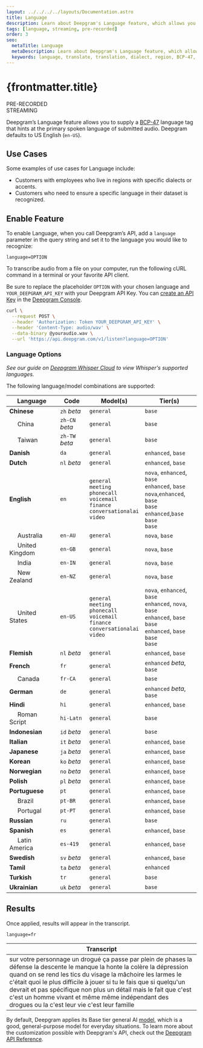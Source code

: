 ---
layout: ../../../../layouts/Documentation.astro
title: Language
description: Learn about Deepgram's Language feature, which allows you to supply a BCP-47 language tag that hints at the primary spoken language of submitted audio.
tags: [language, streaming, pre-recorded]
order: 3
seo:
  metaTitle: Language
  metaDescription: Learn about Deepgram's Language feature, which allows you to supply a BCP-47 language tag that hints at the primary spoken language of submitted audio.
  keywords: language, translate, translation, dialect, region, BCP-47, accent
---

# {frontmatter.title}

<div class="badge">PRE-RECORDED</div>
<div class="badge">STREAMING</div>

Deepgram’s Language feature allows you to supply a [BCP-47](https://tools.ietf.org/html/bcp47) language tag that hints at the primary spoken language of submitted audio. Deepgram defaults to US English (`en-US`).

## Use Cases

Some examples of use cases for Language include:

- Customers with employees who live in regions with specific dialects or accents.
- Customers who need to ensure a specific language in their dataset is recognized.

## Enable Feature

To enable Language, when you call Deepgram’s API, add a `language` parameter in the query string and set it to the language you would like to recognize:

`language=OPTION`

To transcribe audio from a file on your computer, run the following cURL command in a terminal or your favorite API client.

<Alert type="info">

Be sure to replace the placeholder `OPTION` with your chosen language and `YOUR_DEEPGRAM_API_KEY` with your Deepgram API Key. You can [create an API Key](/documentation/getting-started/authentication/#create-an-api-key) in the [Deepgram Console](https://console.deepgram.com).

</Alert>

<CodeGroup title="curl">

<CodeBlock label="curl" active>

```bash
curl \
  --request POST \
  --header 'Authorization: Token YOUR_DEEPGRAM_API_KEY' \
  --header 'Content-Type: audio/wav' \
  --data-binary @youraudio.wav \
  --url 'https://api.deepgram.com/v1/listen?language=OPTION'
```

</CodeBlock>

</CodeGroup>

### Language Options
_See our guide on [Deepgram Whisper Cloud](/documentation/guides/deepgram-whisper-cloud/) to view Whisper's supported languages._

The following language/model combinations are supported:

| Language                                     | Code             | Model(s)          | Tier(s) |
| -------------------------------------------- | ---------------- | ----------------- | ------- |
| **Chinese**                                  | `zh` *beta*      | `general`         | `base`  |
|&nbsp;&nbsp;&nbsp;&nbsp;&nbsp;China           | `zh-CN` *beta*   | `general`         | `base`  |
|&nbsp;&nbsp;&nbsp;&nbsp;&nbsp;Taiwan          | `zh-TW` *beta*   | `general`         | `base`  |
| **Danish**                                   | `da`             | `general`         | `enhanced`, `base`  |
| **Dutch**                                    | `nl` *beta*      | `general`         | `enhanced`, `base`  |
| **English**                                  | `en`             | `general`<br/>`meeting`<br/>`phonecall`<br/>`voicemail`<br/>`finance`<br/>`conversationalai`<br/>`video`  | `nova`, `enhanced`, `base`<br/>`enhanced`, `base`<br/>`nova`,`enhanced`, `base`<br/>`base`<br/>`enhanced`,`base`<br/>`base`<br/>`base` |
|&nbsp;&nbsp;&nbsp;&nbsp;&nbsp;Australia       | `en-AU`          | `general`         | `nova`, `base` |
|&nbsp;&nbsp;&nbsp;&nbsp;&nbsp;United Kingdom  | `en-GB`          | `general`         | `nova`, `base` |
|&nbsp;&nbsp;&nbsp;&nbsp;&nbsp;India           | `en-IN`          | `general`         | `nova`, `base` |
|&nbsp;&nbsp;&nbsp;&nbsp;&nbsp;New Zealand     | `en-NZ`          | `general`         | `nova`, `base` |
|&nbsp;&nbsp;&nbsp;&nbsp;&nbsp;United States   | `en-US`          | `general`<br/>`meeting`<br/>`phonecall`<br/>`voicemail`<br/>`finance`<br/>`conversationalai`<br/>`video`  | `nova`, `enhanced`, `base`<br/>`enhanced`, `nova`, `base`<br/>`enhanced`, `base`<br/>`base`<br/>`enhanced`, `base`<br/>`base`<br/>`base` |
| **Flemish**                                  | `nl` *beta*      | `general`         | `enhanced`, `base` |
| **French**                                   | `fr`             | `general`         | `enhanced` *beta*, `base` |
|&nbsp;&nbsp;&nbsp;&nbsp;&nbsp;Canada          | `fr-CA`          | `general`         | `base` |
| **German**                                   | `de`             | `general`         | `enhanced` *beta*, `base` |
| **Hindi**                                    | `hi`             | `general`         | `enhanced`, `base` |
|&nbsp;&nbsp;&nbsp;&nbsp;&nbsp;Roman Script    | `hi-Latn`        | `general`         | `base` |
| **Indonesian**                               | `id` *beta*      | `general`         | `base` |
| **Italian**                                  | `it` *beta*      | `general`         | `enhanced`, `base` |
| **Japanese**                                 | `ja` *beta*      | `general`         | `enhanced`, `base` |
| **Korean**                                   | `ko` *beta*      | `general`         | `enhanced`, `base` |
| **Norwegian**                                | `no` *beta*      | `general`         | `enhanced`, `base` |
| **Polish**                                   | `pl` *beta*      | `general`         | `enhanced`, `base` |
| **Portuguese**                               | `pt`             | `general`         | `enhanced`, `base` |
|&nbsp;&nbsp;&nbsp;&nbsp;&nbsp;Brazil          | `pt-BR`          | `general`         | `enhanced`, `base` |
|&nbsp;&nbsp;&nbsp;&nbsp;&nbsp;Portugal        | `pt-PT`          | `general`         | `enhanced`, `base` |
| **Russian**                                  | `ru`             | `general`         | `base` |
| **Spanish**                                  | `es`             | `general`         | `enhanced`, `base` |
|&nbsp;&nbsp;&nbsp;&nbsp;&nbsp;Latin America   | `es-419`         | `general`         | `enhanced`, `base` |
| **Swedish**                                  | `sv` *beta*      | `general`         | `enhanced`, `base` |
| **Tamil**                                    | `ta` *beta*      | `general`         | `enhanced` |
| **Turkish**                                  | `tr`             | `general`         | `base` |
| **Ukrainian**                                | `uk` *beta*      | `general`         | `base` |

## Results

Once applied, results will appear in the transcript.

`language=fr`

| Transcript                                                                                                                                                                                                                                                                                                                                                                                                                               |
| ---------------------------------------------------------------------------------------------------------------------------------------------------------------------------------------------------------------------------------------------------------------------------------------------------------------------------------------------------------------------------------------------------------------------------------------- |
| sur votre personnage un drogué ça passe par plein de phases la défense la descente le manque la honte la colère la dépression quand on se rend les tics du visage la mâchoire les larmes le c'était quoi le plus difficile à jouer si tu le fais que si quelqu'un devrait et pas spécifique non plus un détail mais le fait que c'est c'est un homme vivant et même même indépendant des drogues ou la c'est leur vie c'est leur famille |

<Alert type="info">

By default, Deepgram applies its Base tier general AI [model](/api-reference/transcription/#model-pr), which is a good, general-purpose model for everyday situations. To learn more about the customization possible with Deepgram's API, check out the [Deepgram API Reference](/api-reference/).

</Alert>
